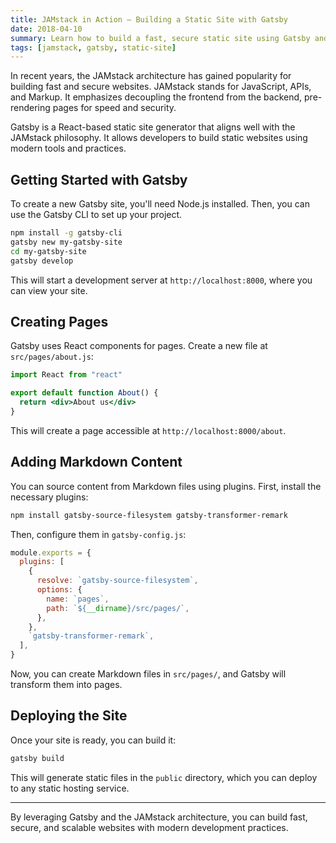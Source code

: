 ```yaml
---
title: JAMstack in Action – Building a Static Site with Gatsby
date: 2018-04-10
summary: Learn how to build a fast, secure static site using Gatsby and the JAMstack approach.
tags: [jamstack, gatsby, static-site]
---
```


In recent years, the JAMstack architecture has gained popularity for building fast and secure websites. JAMstack stands for JavaScript, APIs, and Markup. It emphasizes decoupling the frontend from the backend, pre-rendering pages for speed and security.

Gatsby is a React-based static site generator that aligns well with the JAMstack philosophy. It allows developers to build static websites using modern tools and practices.

## Getting Started with Gatsby

To create a new Gatsby site, you'll need Node.js installed. Then, you can use the Gatsby CLI to set up your project.

```bash
npm install -g gatsby-cli
gatsby new my-gatsby-site
cd my-gatsby-site
gatsby develop
```

This will start a development server at `http://localhost:8000`, where you can view your site.

## Creating Pages

Gatsby uses React components for pages. Create a new file at `src/pages/about.js`:

```jsx
import React from "react"

export default function About() {
  return <div>About us</div>
}
```

This will create a page accessible at `http://localhost:8000/about`.

## Adding Markdown Content

You can source content from Markdown files using plugins. First, install the necessary plugins:

```bash
npm install gatsby-source-filesystem gatsby-transformer-remark
```

Then, configure them in `gatsby-config.js`:

```js
module.exports = {
  plugins: [
    {
      resolve: `gatsby-source-filesystem`,
      options: {
        name: `pages`,
        path: `${__dirname}/src/pages/`,
      },
    },
    `gatsby-transformer-remark`,
  ],
}
```

Now, you can create Markdown files in `src/pages/`, and Gatsby will transform them into pages.

## Deploying the Site

Once your site is ready, you can build it:

```bash
gatsby build
```

This will generate static files in the `public` directory, which you can deploy to any static hosting service.

---

By leveraging Gatsby and the JAMstack architecture, you can build fast, secure, and scalable websites with modern development practices.
